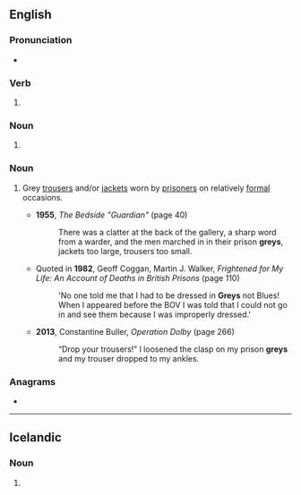 ==English==

===Pronunciation===
* {{rhymes|en|eɪz|s=1}}

===Verb===
{{head|en|verb form}}

# {{en-third-person singular of|grey}}

===Noun===
{{head|en|noun form}}

# {{plural of|en|grey}}

===Noun===
{{en-plural noun}}

# {{lb|en|UK|prison slang}} Grey [[trousers]] and/or [[jacket]]s worn by [[prisoner]]s on relatively [[formal]] occasions.
#* '''1955''', ''The Bedside "Guardian"'' (page 40)
#*: There was a clatter at the back of the gallery, a sharp word from a warder, and the men marched in in their prison '''greys''', jackets too large, trousers too small.
#* Quoted in '''1982''', Geoff Coggan, ‎Martin J. Walker, ''Frightened for My Life: An Account of Deaths in British Prisons'' (page 110)
#*: 'No one told me that I had to be dressed in '''Greys''' not Blues! When I appeared before the BOV I was told that I could not go in and see them because I was improperly dressed.'
#* '''2013''', Constantine Buller, ''Operation Dolby'' (page 266)
#*: “Drop your trousers!” I loosened the clasp on my prison '''greys''' and my trouser dropped to my ankles.

===Anagrams===
* {{anagrams|en|a=egrsy|gyres}}

----

==Icelandic==

===Noun===
{{head|is|noun form}} {{g|n}}

# {{inflection of|is|grey||indef|gen|s}}